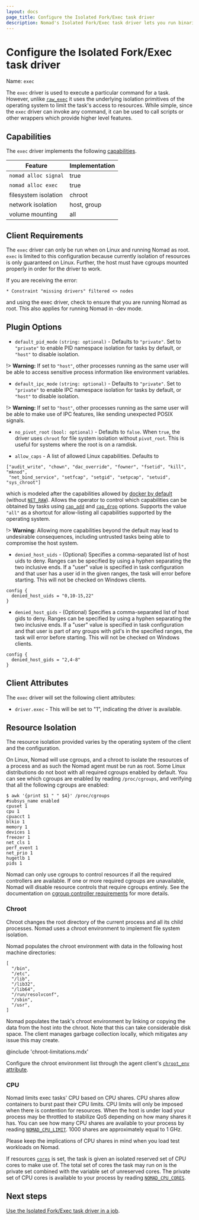 ```yaml
---
layout: docs
page_title: Configure the Isolated Fork/Exec task driver
description: Nomad's Isolated Fork/Exec task driver lets you run binaries using OS isolation primitives. Review the Isolated Fork/Exec task driver capabilities, plugin options, client requirements, and client attributes. Learn how the Isolated Fork/Exec task driver affects resource isolation, chroot, and CPU resources.
---
```


# Configure the Isolated Fork/Exec task driver

Name: `exec`

The `exec` driver is used to execute a particular command for a task. However,
unlike [`raw_exec`](/nomad/docs/job-declare/task-driver/raw_exec) it uses the
underlying isolation primitives of the operating system to limit the task's
access to resources. While simple, since the `exec` driver can invoke any
command, it can be used to call scripts or other wrappers which provide higher
level features.

## Capabilities

The `exec` driver implements the following [capabilities](/nomad/plugins/author/task-driver#capabilities-capabilities-error).

| Feature              | Implementation |
| -------------------- | -------------- |
| `nomad alloc signal` | true           |
| `nomad alloc exec`   | true           |
| filesystem isolation | chroot         |
| network isolation    | host, group    |
| volume mounting      | all            |

## Client Requirements

The `exec` driver can only be run when on Linux and running Nomad as root.
`exec` is limited to this configuration because currently isolation of resources
is only guaranteed on Linux. Further, the host must have cgroups mounted properly
in order for the driver to work.

If you are receiving the error:

```
* Constraint "missing drivers" filtered <> nodes
```

and using the exec driver, check to ensure that you are running Nomad as root.
This also applies for running Nomad in -dev mode.

## Plugin Options

- `default_pid_mode` `(string: optional)` - Defaults to `"private"`. Set to
  `"private"` to enable PID namespace isolation for tasks by default, or `"host"` to
  disable isolation.

!> **Warning:** If set to `"host"`, other processes running as the same user will
be able to access sensitive process information like environment variables.

- `default_ipc_mode` `(string: optional)` - Defaults to `"private"`. Set to
  `"private"` to enable IPC namespace isolation for tasks by default,
  or `"host"` to disable isolation.

!> **Warning:** If set to `"host"`, other processes running as the same user will be
able to make use of IPC features, like sending unexpected POSIX signals.

- `no_pivot_root` `(bool: optional)` - Defaults to `false`. When `true`, the driver uses `chroot`
  for file system isolation without `pivot_root`. This is useful for systems
  where the root is on a ramdisk.

- `allow_caps` - A list of allowed Linux capabilities. Defaults to

```hcl
["audit_write", "chown", "dac_override", "fowner", "fsetid", "kill", "mknod",
 "net_bind_service", "setfcap", "setgid", "setpcap", "setuid", "sys_chroot"]
```

  which is modeled after the capabilities allowed by [docker by default][docker_caps]
  (without [`NET_RAW`][no_net_raw]). Allows the operator to control which capabilities
  can be obtained by tasks using [`cap_add`][cap_add] and [`cap_drop`][cap_drop] options.
  Supports the value `"all"` as a shortcut for allow-listing all capabilities supported
  by the operating system.

!> **Warning:** Allowing more capabilities beyond the default may lead to
undesirable consequences, including untrusted tasks being able to compromise the
host system.

- `denied_host_uids` - (Optional) Specifies a comma-separated list of host uids to
  deny. Ranges can be specified by using a hyphen separating the two inclusive ends.
  If a "user" value is specified in task configuration and that user has a user id in
  the given ranges, the task will error before starting. This will not be checked on Windows
  clients.

```hcl
config {
  denied_host_uids = "0,10-15,22"
}
```

- `denied_host_gids` - (Optional) Specifies a comma-separated list of host gids to
  deny. Ranges can be specified by using a hyphen separating the two inclusive ends.
  If a "user" value is specified in task configuration and that user is part of
  any groups with gid's in the specified ranges, the task will error before
  starting. This will not be checked on Windows clients.

```hcl
config {
  denied_host_gids = "2,4-8"
}
```

## Client Attributes

The `exec` driver will set the following client attributes:

- `driver.exec` - This will be set to "1", indicating the driver is available.

## Resource Isolation

The resource isolation provided varies by the operating system of
the client and the configuration.

On Linux, Nomad will use cgroups, and a chroot to isolate the resources of a
process and as such the Nomad agent must be run as root. Some Linux
distributions do not boot with all required cgroups enabled by default. You
can see which cgroups are enabled by reading `/proc/cgroups`, and verifying
that all the following cgroups are enabled:

```
$ awk '{print $1 " " $4}' /proc/cgroups
#subsys_name enabled
cpuset 1
cpu 1
cpuacct 1
blkio 1
memory 1
devices 1
freezer 1
net_cls 1
perf_event 1
net_prio 1
hugetlb 1
pids 1
```

Nomad can only use cgroups to control resources if all the required controllers
are available. If one or more required cgroups are unavailable, Nomad will
disable resource controls that require cgroups entirely. See the documentation
on [cgroup controller requirements][] for more details.

### Chroot

Chroot changes the root directory of the current process and all its child processes. Nomad uses a chroot environment to implement file system isolation.

Nomad populates the chroot environment with data in the following host machine directories:

```
[
  "/bin",
  "/etc",
  "/lib",
  "/lib32",
  "/lib64",
  "/run/resolvconf",
  "/sbin",
  "/usr",
]
```

Nomad populates the task's chroot environment by linking or copying the data from the host into the chroot. Note that this can take considerable disk space.
The client manages garbage collection locally, which mitigates any issue this may create.

@include 'chroot-limitations.mdx'

Configure the chroot environment list through the agent client's
[`chroot_env` attribute](/nomad/docs/configuration/client#chroot_env).

### CPU

Nomad limits exec tasks' CPU based on CPU shares. CPU shares allow containers to
burst past their CPU limits. CPU limits will only be imposed when there is contention
for resources. When the host is under load your process may be throttled to stabilize
QoS depending on how many shares it has. You can see how many CPU shares are available
to your process by reading [`NOMAD_CPU_LIMIT`][runtime_env]. 1000 shares are approximately equal to 1 GHz.

Please keep the implications of CPU shares in mind when you load test workloads on Nomad.

If resources [`cores`][cores] is set, the task is given an isolated reserved set of
CPU cores to make use of. The total set of cores the task may run on is the private
set combined with the variable set of unreserved cores. The private set of CPU cores
is available to your process by reading [`NOMAD_CPU_CORES`][runtime_env].

## Next steps

[Use the Isolated Fork/Exec task driver in a job](/nomad/docs/job-declare/task-driver/exec).

[default_pid_mode]: /nomad/docs/job-declare/task-driver/exec#default_pid_mode
[default_ipc_mode]: /nomad/docs/job-declare/task-driver/exec#default_ipc_mode
[cap_add]: /nomad/docs/job-declare/task-driver/exec#cap_add
[cap_drop]: /nomad/docs/job-declare/task-driver/exec#cap_drop
[no_net_raw]: /nomad/docs/upgrade/upgrade-specific#nomad-1-1-0-rc1-1-0-5-0-12-12
[allow_caps]: /nomad/docs/job-declare/task-driver/exec#allow_caps
[docker_caps]: https://docs.docker.com/engine/reference/run/#runtime-privilege-and-linux-capabilities
[host volume]: /nomad/docs/configuration/client#host_volume-block
[volume_mount]: /nomad/docs/job-specification/volume_mount
[cores]: /nomad/docs/job-specification/resources#cores
[runtime_env]: /nomad/docs/reference/runtime-environment-settings#job-related-variables
[cgroup controller requirements]: /nomad/docs/deploy/production/requirements#hardening-nomad
